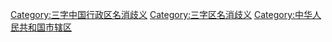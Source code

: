 [[Category:三字中国行政区名消歧义|Category:三字中国行政区名消歧义]]
[[Category:三字区名消歧义|Category:三字区名消歧义]]
[[Category:中华人民共和国市辖区|Category:中华人民共和国市辖区]]